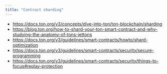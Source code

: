 ```yaml
---
title: "Contract sharding"
---
```


- https://docs.ton.org/v3/concepts/dive-into-ton/ton-blockchain/sharding
- https://blog.ton.org/how-to-shard-your-ton-smart-contract-and-why-studying-the-anatomy-of-tons-jettons
- https://docs.ton.org/v3/guidelines/smart-contracts/howto/shard-optimization
- https://docs.ton.org/v3/guidelines/smart-contracts/security/secure-programming
- https://docs.ton.org/v3/guidelines/smart-contracts/security/things-to-focus#replay-protection